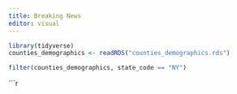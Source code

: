 ```yaml
---
title: Breaking News
editor: visual
---
```


```r
library(tidyverse)
counties_demographics <- readRDS("counties_demographics.rds")

```

```r
filter(counties_demographics, state_code == "NY")
```


```r

